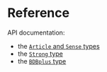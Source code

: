 # Reference


API documentation:

- the [`Article` and `Sense` types](./bdb.qmd)
- the [`Strong` type](./strong.qmd)
- the [`BDBplus` type](./bdbplus.qmd)
